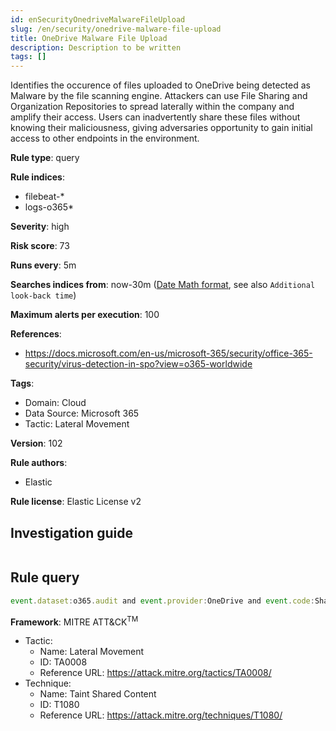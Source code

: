 ```yaml
---
id: enSecurityOnedriveMalwareFileUpload
slug: /en/security/onedrive-malware-file-upload
title: OneDrive Malware File Upload
description: Description to be written
tags: []
---
```


<div id="onedrive-malware-file-upload"></div>

Identifies the occurence of files uploaded to OneDrive being detected as Malware by the file scanning engine. Attackers can use File Sharing and Organization Repositories to spread laterally within the company and amplify their access. Users can inadvertently share these files without knowing their maliciousness, giving adversaries opportunity to gain initial access to other endpoints in the environment.

**Rule type**: query

**Rule indices**: 

* filebeat-*
* logs-o365*

**Severity**: high

**Risk score**: 73

**Runs every**: 5m

**Searches indices from**: now-30m ([Date Math format](((ref))/common-options.html#date-math), see also <DocLink id="enSecurityRulesUiCreate" section="set-the-rules-schedule">`Additional look-back time`</DocLink>)

**Maximum alerts per execution**: 100

**References**: 

* https://docs.microsoft.com/en-us/microsoft-365/security/office-365-security/virus-detection-in-spo?view=o365-worldwide

**Tags**: 

* Domain: Cloud
* Data Source: Microsoft 365
* Tactic: Lateral Movement

**Version**: 102

**Rule authors**: 

* Elastic

**Rule license**: Elastic License v2

## Investigation guide

```markdown

```

## Rule query

```js
event.dataset:o365.audit and event.provider:OneDrive and event.code:SharePointFileOperation and event.action:FileMalwareDetected

```

**Framework**: MITRE ATT&CK<sup>TM</sup>

* Tactic:
    * Name: Lateral Movement
    * ID: TA0008
    * Reference URL: https://attack.mitre.org/tactics/TA0008/
* Technique:
    * Name: Taint Shared Content
    * ID: T1080
    * Reference URL: https://attack.mitre.org/techniques/T1080/

